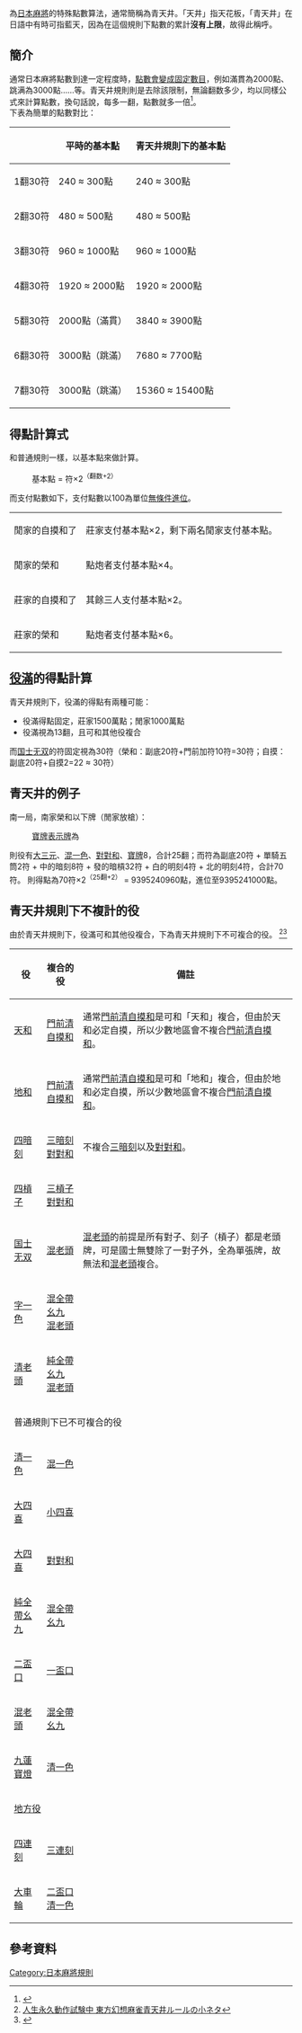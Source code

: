 {{noteTA
|G1=MA}}
{{nihongo|'''青天井規則'''|青天井ルール（あおてんじょうルール）}}為[[日本麻將|日本麻將]]的特殊點數算法，通常簡稱為青天井。「天井」指天花板，「青天井」在日語中有時可指藍天，因為在這個規則下點數的累計'''沒有上限'''，故得此稱呼。

== 簡介 ==
通常日本麻將點數到達一定程度時，[[日本麻將計分方法#满貫以上的情况的基本点|點數會變成固定數目]]，例如滿貫為2000點、跳满為3000點……等。青天井規則則是去除該限制，無論翻数多少，均以同樣公式來計算點數，換句話說，每多一翻，點數就多一倍<ref>{{Cite web |url=http://npm2001.com/kouza.html |title=日本プロ麻雀協会 麻雀用語講座バックナンバー |access-date=2013-03-27 |archive-date=2020-05-02 |archive-url=https://web.archive.org/web/20200502225450/http://npm2001.com/kouza.html |dead-url=no }}</ref>。<br />
下表為簡單的點數對比：
{| class="wikitable sortable"
|-
!  !! 平時的基本點 !! 青天井規則下的基本點
|-
| 1翻30符 || 240 ≈ 300點 || 240 ≈ 300點 
|-
| 2翻30符 || 480 ≈ 500點 || 480 ≈ 500點
|-
| 3翻30符 || 960 ≈ 1000點 || 960 ≈ 1000點
|-
| 4翻30符 || 1920 ≈ 2000點 || 1920 ≈ 2000點
|-
| 5翻30符 || 2000點（滿貫） || 3840 ≈ 3900點
|-
| 6翻30符 || 3000點（跳滿） || 7680 ≈ 7700點
|-
| 7翻30符 || 3000點（跳滿） || 15360 ≈ 15400點
|}

== 得點計算式 ==
和普通規則一樣，以基本點來做計算。
:基本點 = 符×2<sup>（翻数+2）</sup> 
而支付點數如下，支付點數以100為單位[[無條件進位|無條件進位]]。
{| class="wikitable"
|-
| 閒家的自摸和了 || 莊家支付基本點×2，剩下兩名閒家支付基本點。
|-
| 閒家的榮和 ||點炮者支付基本點×4。
|-
| 莊家的自摸和了 || 其餘三人支付基本點×2。
|-
| 莊家的榮和 || 點炮者支付基本點×6。
|}
== [[役滿|役滿]]的得點計算 ==
青天井規則下，役滿的得點有兩種可能：
* 役滿得點固定，莊家1500萬點；閒家1000萬點
* 役滿視為13翻，且可和其他役複合
而[[十三幺|国士无双]]的符固定視為30符（榮和：副底20符+門前加符10符=30符；自摸：副底20符+自摸2=22 ≈ 30符）

== 青天井的例子 ==
南一局，南家榮和以下牌（閒家放槍）：
:{{牌画|五筒|赤=1}}{{牌画|中}}{{牌画|中}}{{牌画|中}} {{牌画|五筒}} {{牌画|牌背}}{{牌画|發}}{{牌画|發}}{{牌画|牌背}} {{牌画|白|横}}{{牌画|白}}{{牌画|白}} {{牌画|北}}{{牌画|北|横}}{{牌画|北}}
:[[懸賞牌#懸賞表示牌與懸賞牌|寶牌表示牌]]為{{牌画|中}}{{牌画|白}}
則役有[[大三元|大三元]]、[[混一色|混一色]]、[[對對和|對對和]]、[[懸賞牌|寶牌]]8，合計25翻；而符為副底20符 + 單騎五筒2符 + 中的暗刻8符 + 發的暗槓32符 + 白的明刻4符 + 北的明刻4符，合計70符。
則得點為70符×2<sup>（25翻+2）</sup>  = 9395240960點，進位至9395241000點。

== 青天井規則下不複計的役 ==
由於青天井規則下，役滿可和其他役複合，下為青天井規則下不可複合的役。 <ref>[http://obrilliant.kurofuku.com/%E6%9D%B1%E6%96%B9%E5%B9%BB%E6%83%B3%E9%BA%BB%E9%9B%80/%E6%9D%B1%E6%96%B9%E5%B9%BB%E6%83%B3%E9%BA%BB%E9%9B%80%E9%9D%92%E5%A4%A9%E4%BA%95%E3%83%AB%E3%83%BC%E3%83%AB%E3%81%AE%E5%B0%8F%E3%83%8D%E3%82%BF 人生永久動作試験中 東方幻想麻雀青天井ルールの小ネタ]{{dead link|date=2018年5月 |bot=InternetArchiveBot |fix-attempted=yes }}</ref><ref>{{Cite web |url=http://dic.nicovideo.jp/a/%E9%9D%92%E5%A4%A9%E4%BA%95#h2-4 |title=青天井とは (アオテンジョウとは) [単語記事] - ニコニコ大百科 |access-date=2013-04-30 |archive-date=2020-09-04 |archive-url=https://web.archive.org/web/20200904043826/https://dic.nicovideo.jp/a/%E9%9D%92%E5%A4%A9%E4%BA%95#h2-4 |dead-url=no }}</ref>
{| class="wikitable sortable"
|-
! 役 !! 複合的役 !! 備註
|-
| [[天和_(麻将)|天和]] || [[門前清自摸和|門前清自摸和]] || 通常[[門前清自摸和|門前清自摸和]]是可和「天和」複合，但由於天和必定自摸，所以少數地區會不複合[[門前清自摸和|門前清自摸和]]。
|-
| [[地和|地和]] || [[門前清自摸和|門前清自摸和]] || 通常[[門前清自摸和|門前清自摸和]]是可和「地和」複合，但由於地和必定自摸，所以少數地區會不複合[[門前清自摸和|門前清自摸和]]。
|-
| [[四暗刻|四暗刻]] || [[三暗刻|三暗刻]] <br /> [[對對和|對對和]] || 不複合[[三暗刻|三暗刻]]以及[[對對和|對對和]]。
|-
| [[四槓子|四槓子]] || [[三槓子|三槓子]] <br /> [[對對和|對對和]] || 
|-
| [[十三幺|国士无双]] || [[混老頭|混老頭]] || [[混老頭|混老頭]]的前提是所有對子、刻子（槓子）都是老頭牌，可是國士無雙除了一對子外，全為單張牌，故無法和[[混老頭|混老頭]]複合。
|-
| [[字一色|字一色]] || [[混全帶幺九|混全帶幺九]] <br /> [[混老頭|混老頭]] || 
|-
| [[清老頭|清老頭]] || [[純全帶幺九|純全帶幺九]] <br /> [[混老頭|混老頭]] || 
|-
! colspan="3" | 普通規則下已不可複合的役
|-
| [[清一色|清一色]] || [[混一色|混一色]] || 
|-
| [[大四喜|大四喜]] ||[[四喜和|小四喜]]||
|-
| [[大四喜|大四喜]] || [[對對和|對對和]] ||
|-
| [[純全帶幺九|純全帶幺九]] || [[混全帶幺九|混全帶幺九]] || 
|-
| [[二盃口|二盃口]] || [[一盃口|一盃口]] || 
|-
| [[混老頭|混老頭]] || [[混全帶幺九|混全帶幺九]] || 
|-
| [[九蓮寶燈|九蓮寶燈]] || [[清一色|清一色]]
|-
! colspan = "3" | [[日本麻將古役|地方役]]
|-
| [[日本麻將古役#役滿|四連刻]] || [[日本麻將古役#二翻役|三連刻]] || 
|-
| [[大車輪|大車輪]] || [[二盃口|二盃口]] <br /> [[清一色|清一色]] || 
|}

== 參考資料 ==
<references />	



{{日本麻将}}
[[Category:日本麻將規則|Category:日本麻將規則]]